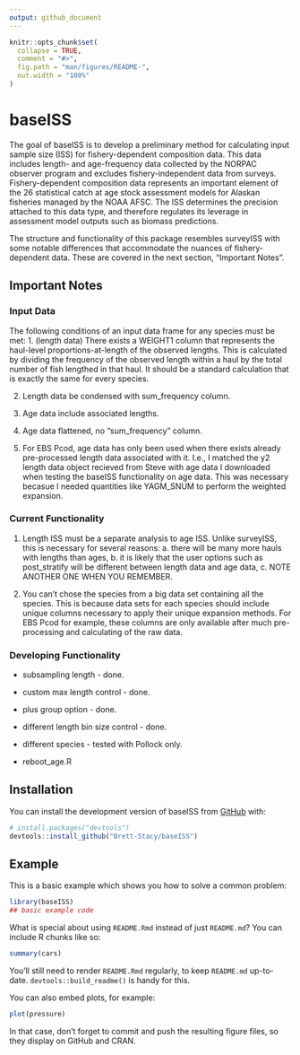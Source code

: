```yaml
---
output: github_document
---
```


<!-- README.md is generated from README.Rmd. Please edit that file -->

```r
knitr::opts_chunk$set(
  collapse = TRUE,
  comment = "#>",
  fig.path = "man/figures/README-",
  out.width = "100%"
)
```

# baseISS

<!-- badges: start -->
<!-- badges: end -->

The goal of baseISS is to develop a preliminary method for calculating input sample size (ISS) for fishery-dependent composition data. This data includes length- and age-frequency data collected by the NORPAC observer program and excludes fishery-independent data from surveys. Fishery-dependent composition data represents an important element of the 26 statistical catch at age stock assessment models for Alaskan fisheries managed by the NOAA AFSC. The ISS determines the precision attached to this data type, and therefore regulates its leverage in assessment model outputs such as biomass predictions. 


The structure and functionality of this package resembles surveyISS with some notable differences that accommodate the nuances of fishery-dependent data. These are covered in the next section, "Important Notes". 

## Important Notes

### Input Data
The following conditions of an input data frame for any species must be met:
1. (length data) There exists a WEIGHT1 column that represents the haul-level proportions-at-length of the observed lengths. This is calculated by dividing the frequency of the observed length within a haul by the total number of fish lengthed in that haul. It should be a standard calculation that is exactly the same for every species. 

2. Length data be condensed with sum_frequency column. 

3. Age data include associated lengths.

4. Age data flattened, no "sum_frequency" column. 

5. For EBS Pcod, age data has only been used when there exists already pre-processed length data associated with it. I.e., I matched the y2 length data object recieved from Steve with age data I downloaded when testing the baseISS functionality on age data. This was necessary becasue I needed quantities like YAGM_SNUM to perform the weighted expansion. 

### Current Functionality

1. Length ISS must be a separate analysis to age ISS. Unlike surveyISS, this is necessary for several reasons: a. there will be many more hauls with lengths than ages, b. it is likely that the user options such as post_stratify will be different between length data and age data, c. NOTE ANOTHER ONE WHEN YOU REMEMBER. 

2. You can't chose the species from a big data set containing all the species. This is because data sets for each species should include unique columns necessary to apply their unique expansion methods. For EBS Pcod for example, these columns are only available after much pre-processing and calculating of the raw data. 

### Developing Functionality

- subsampling length - done.

- custom max length control - done.
- plus group option - done.
- different length bin size control - done.
- different species - tested with Pollock only.
- reboot_age.R



## Installation

You can install the development version of baseISS from [GitHub](https://github.com/) with:

``` r
# install.packages("devtools")
devtools::install_github("Brett-Stacy/baseISS")
```

## Example

This is a basic example which shows you how to solve a common problem:

```r
library(baseISS)
## basic example code
```

What is special about using `README.Rmd` instead of just `README.md`? You can include R chunks like so:

```r
summary(cars)
```

You'll still need to render `README.Rmd` regularly, to keep `README.md` up-to-date. `devtools::build_readme()` is handy for this.

You can also embed plots, for example:

```r
plot(pressure)
```

In that case, don't forget to commit and push the resulting figure files, so they display on GitHub and CRAN.
